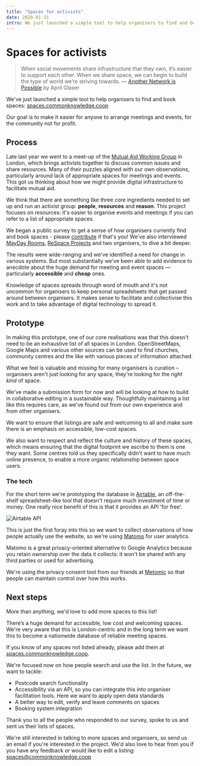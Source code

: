 ```yaml
---
title: "Spaces for activists"
date: 2020-01-31
intro: We just launched a simple tool to help organisers to find and book spaces.
---
```


# Spaces for activists

> When social movements share infrastructure that they own, it’s easier to support each other. When we share space, we can begin to build the type of world we’re striving towards.
> — [Another Network is Possible](https://logicmag.io/bodies/another-network-is-possible/) by April Glaser

We've just launched a simple tool to help organisers to find and book spaces: [spaces.commonknowledge.coop](http://spaces.commonknowledge.coop/)

Our goal is to make it easier for anyone to arrange meetings and events, for the community not for profit.

## Process

Late last year we went to a meet-up of the [Mutual Aid Working Group](https://www.mutual-aid.uk/) in London, which brings activists together to discuss common issues and share resources. Many of their puzzles aligned with our own observations, particularly around lack of appropriate spaces for meetings and events. This got us thinking about how we might provide digital infrastructure to facilitate mutual aid.

We think that there are something like three core ingredients needed to set up and run an activist group: **people**, **resources** and **reason**. This project focuses on resources: it's easier to organise events and meetings if you can refer to a list of appropriate spaces.

We began a public survey to get a sense of how organisers currently find and book spaces - please [contribute](https://commonknowledge.typeform.com/to/P4QEeE) if that's you! We've also interviewed [MayDay Rooms](http://maydayrooms.org/), [ReSpace Projects](http://uk.respaceprojects.org/) and two organisers, to dive a bit deeper.

The results were wide-ranging and we've identified a need for change in various systems. But most substantially we've been able to add evidence to anecdote about the huge demand for meeting and event spaces — particularly **accessible** and **cheap** ones.

Knowledge of spaces spreads through word of mouth and it's not uncommon for organisers to keep personal spreadsheets that get passed around between organisers. It makes sense to facilitate and collectivise this work and to take advantage of digital technology to spread it.

## Prototype

In making this prototype, one of our core realisations was that this doesn't need to be an exhaustive list of all spaces in London. OpenStreetMaps, Google Maps and various other sources can be used to find churches, community centres and the like with various pieces of information attached.

What we feel is valuable and missing for many organisers is curation – organisers aren't just looking for any space, they're looking for the *right kind* of space.

We've made a submission form for now and will be looking at how to build in collaborative editing in a sustainable way. Thoughtfully maintaining a list like this requires care, as we've found out from our own experience and from other organisers.

We want to ensure that listings are safe and welcoming to all and make sure there is an emphasis on accessible, low-cost spaces.

We also want to respect and reflect the culture and history of these spaces, which means ensuring that the digital footprint we ascribe to them is one they want. Some centres told us they specifically didn't want to have much online presence, to enable a more organic relationship between space users.

### The tech

For the short term we're prototyping the database in [Airtable](https://airtable.com/), an off-the-shelf spreadsheet-like tool that doesn't require much investment of time or money. One really nice benefit of this is that it provides an API 'for free'.

![Airtable API](../../assets/airtable.png)

This is just the first foray into this so we want to collect observations of how people actually use the website, so we're using [Matomo](https://matomo.org/) for user analytics.

Matomo is a great privacy-oriented alternative to Google Analytics because you retain ownership over the data it collects: it won't be shared with any third parties or used for advertising.

We're using the privacy consent tool from our friends at [Metomic](https://metomic.io/) so that people can maintain control over how this works.

## Next steps

More than anything, we'd love to add more spaces to this list!

There’s a huge demand for accessible, low cost and welcoming spaces. We're very aware that this is London-centric and in the long term we want this to become a nationwide database of reliable meeting spaces.

If you know of any spaces not listed already, please add them at [spaces.commonknowledge.coop](https://spaces.commonknowledge.coop).

We're focused now on how people search and use the list. In the future, we want to tackle:

- Postcode search functionality
- Accessibility via an API, so you can integrate this into organiser facilitation tools. Here we want to apply open data standards
- A better way to edit, verify and leave comments on spaces
- Booking system integration

Thank you to all the people who responded to our survey, spoke to us and sent us their lists of spaces.

We're still interested in talking to more spaces and organisers, so send us an email if you're interested in the project. We'd also love to hear from you if you have any feedback or would like to edit a listing: [spaces@commonknowledge.coop](mailto:spaces@commonknowledge.coop)
